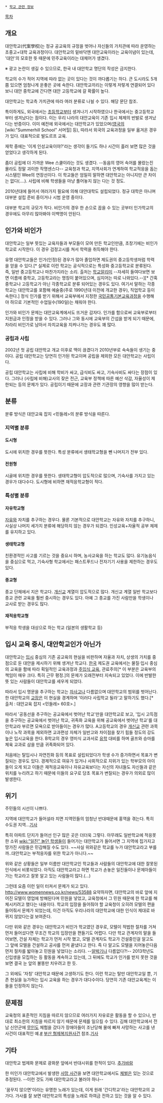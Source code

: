  * [[학교 관련 정보]]

[[목차]]
== 개요 ==
대안학교(代案學校)는 정규 공교육의 규정을 벗어나 자신들의 가치관에 따라 운영하는 초중고+대학 교육과정이다.
대안학교의 밑바닥엔 대안교육이라는 교육이념이 있는데, '대안'의 모호한 뜻 때문에 민주교육이라는 대체어가 생겼다.

※ 광고 논란이 생길 수 있으므로, 한국 내 대안학교 명단의 작성은 금지한다.

학교의 수가 적어 지역에 따라 없는 곳이 있다는 것이 까다롭기는 하다. 큰 도시라도 5개쯤 있으면 엄청나게 운좋은 곳에 속한다. 대안학교끼리는 이렇게 저렇게 연결되어 있다 보니 대안 중학교에 간다면 대안 고등학교에 갈 확률이 높다.

대안학교는 학교측 가치관에 따라 여러 분류로 나뉠 수 있다. 해당 문단 참조.

특이하게도, 외국에서는 [[초등학교]]부터 생겨나기 시작하였으나 한국에서는 중고등학교부터 생겨났다는 점이다. 이는 우리 나라의 대안교육이 기존 입시 체제의 반발로 생겨났다는 반증이다. 이미 예전에 외국에서는 대안학교가 있었으며([[영국]]의 [wiki:"Summerhill School" 서머힐] 등), 따라서 외국의 교육과정을 일부 옮겨온 경우가 있다. 대표적으로 발도르프 교육.

재학 중에는 '이게 인성교육이야?'라는 생각이 들기도 하나 시간이 흘러 보면 많은 것을 얻었다고 생각하게 된다.

좀더 공립에 더 가까운 Wee 스쿨이라는 것도 생겼다. --동음의 영어 속어를 몰랐는진 몰라도 정말 괴이한 작명센스다-- 교육청과 학교, 지역사회가 연계하여 학교적응을 돕는 시스템인 Wee의 연장선이다. 이 학교들은 엄밀히 말하면 대안학교는 아니지만 큰 차이는 없다(....). 사립에 비해 학생들을 마냥 풀어놓지 않는 다는 것 정도.

2010년대에 들어서 여러가지 필요에 의해 대안대학도 설립되었다. 정규 대학은 아니며 대부분 설립 준비 중이거나 시범 운영 중이다.

대부분 학교의 규모가 작다. 비인가의 경우 한 손으로 꼽을 수 있는 곳부터 인가학교의 경우에도 아무리 많아봐야 이백명이 안된다.

== 인가와 비인가 ==
대안학교는 일부 뜻있는 교육자들과 부모들이 모여 만든 학교인만큼, 초창기에는 비인가학교로 시작한다. 이 경우 검정고시를 쳐서 학력을 취득해야 한다.

유명 대안학교들은 인가(인정)된 경우가 많아 졸업하면 제도권의 중고등학생처럼 학력을 얻을 수 있다.[* 실제로 이런 학교는 공식적으로는 특성화 중고등학교로 분류된다. 즉, 일반 중고등학교나 마찬가지라는 소리. 출처는 [http://www.schoolinfo.go.kr 학교알리미] --자세히 들여다보면 보면 이름에 중학교, 고등학교라는 명칭이 붙어있으며, 심지어는 따로 나와있다.--][* 간혹 중학교나 고등학교가 아닌 각종학교로 분류 되어있는 경우도 있다. 여기서 말하는 각종학교는 대안학교를 포함해 예술중(주로 1990년대 이전에 개교한 경우), 직업학교 등이 속한다.] 정식 인가를 받기 위해서 교육부에서 지정한 [[국민공통기본교육과정]]을 수행해야 하므로 기본적인 수업일수(190일)는 채워야 한다.

인가와 비인가 문제는 대안교육계에서도 뜨거운 감자다. 
인가를 함으로써 교육부로부터 지원금과 인정을 받을 수 있다. 그러나 그와 동시에 교육부의 간섭을 받게 되기 때문에, 차라리 비인가로 남아서 자치교육을 지켜나가는 경우도 꽤 많다.

=== 공립과 사립 ===
2002년 첫 공립 대안학교 개교 이후로 맥이 끊겼다가 2010년부로 속속들이 생기는 중이다.
공립 대안학교는 당연히 인가된 학교이며 공립을 제외한 모든 대안학교는 사립이다.

공립 대안학교는 사립에 비해 학비가 싸고, 급식비도 싸고, 기숙사비도 싸다는 장점이 있다. 그러나 (사립에 비해)교사의 잦은 전근, 교육부 정책에 따른 예산 삭감, 자율성이 제한되는 등의 문제가 있다. 공립이기 때문에 교장과 관련 기관장의 영향을 많이 받는다.

== 분류 ==
분류 방식은 대안교육 잡지 <민들레>의 분류 방식을 따른다.
=== 지역별 분류 ===
==== 도시형 ====
도시에 위치한 경우를 뜻한다. 특성 분류에서 생태학교형을 뺀 나머지가 전부 있다. 

==== 전원형 ====
시골에 위치한 경우를 뜻한다. 생태학교형이 압도적으로 많으며, 기숙사를 가지고 있는 경우가 대다수다. 도시형에 비하면 재적응학교형이 적다.

=== 특성별 분류 ===
==== 자유학교형 ====
[[자유]]와 자치를 추구하는 경우다. 물론 기본적으로 대안학교는 자유와 자치를 추구하니, 사실상 나머지 세가지 분류에 해당하지 않는 경우가 되겠다. 인성교육+자율적 공부 체제를 유지하고 있다.

==== 생태학교형 ====
친환경적인 사고를 기르는 것을 중요시 하며, 농사교육을 하는 학교도 많다. 유기농음식을 중심으로 먹고, 기숙사형 학교에서는 패스트푸드나 전자기기 사용을 제한하는 경우도 있다.
==== 종교형 ====
종교 단체에서 지은 학교다. [[개신교]] 계열이 압도적으로 많다. 개신교 계열 일반 학교보다 종교 관련 교육을 훨씬 중시하는 경우도 있다. 아예 그 종교를 가진 사람만을 학생이나 교사로 받는 경우도 많다. 
==== 재적응학교형 ====
부적응 학생을 대상으로 하는 학교 (일본의 생활학교 등)

== 입시 교육 중시, 대안학교인가 아닌가 ==
대안학교는 [[입시]] 중심의 기존 공교육의 현실을 비판하며 자율과 자치, 상생의 가치를 중점으로 둔 대안을 제시하기 위해 생겨난 학교다. [[한국]] 제도권 교육에서는 물질·입시 중심의 교육을 함에 따라 획일적인 교육과정과 [[주입식 교육]], 관료주의[* 이 부분은 교육부의 책임이 매우 크다. 특히 근무 평정.]의 문제가 오래전부터 지속되고 있었다. 이에 반발한 뜻 있는 사람들이 대안학교를 세우게 되었다. 

따라서 입시 명문을 추구하는 학교는 [[자사고]]나 다름없으며 대안학교의 범위를 벗어난다. 한 대안학교의 [[교장]]은 이 현실을 경계하며 '이러다 사립학교 될라'고 말하기도 했다.[* 출처 : 대안교육 잡지 <민들레> 60호>.]

따라서 '공동선을 추구하는 공교육에서 벗어난 학교'만을 대안학교로 보고, '입시 고득점을 추구하는 공교육에서 벗어난 학교, 귀족화 교육을 위해 공교육에서 벗어난 학교'를 대안학교라 부르면 모욕으로 받아들이는 경우가 많다.
A고등학교의 경우 [[개신교]] 관련 과목이나 노작 과목을 제외하면 교과편성 자체가 일반고와 차이점을 찾기 힘들 정도의 강도높은 입시교육을 한다. B학교의 경우 영미식 교과서로 [[유학]] 대비를 하며 골프와 승마를 체육 교과로 삼을 만큼 귀족화되어 있다.

처음에는 탈입시나 자연친화 등의 목표로 설립되었다가 학생 수가 증가하면서 목표가 변질되는 경우도 있다. 경제적으로 여유가 있거나 사회적으로 지위가 있는 학부모의 아이들이 오게 되고 이들은 재적응교육이나 자유교육보다는 자신의 자녀들도 자신들과 같은 위치를 누리려고 하기 때문에 이들의 요구로 당초 목표가 변질되는 경우가 의외로 많이 발생한다. 

== 위기 ==
주민들의 시선이 나쁘다. 

지역에 대안학교가 들어설라 치면 지역민들의 엄청난 반대때문에 홍역을 겪는다. 특히 수도권 지역...[http://news.naver.com/main/read.nhn?mode=LSD&mid=sec&sid1=102&oid=277&aid=0002763301 기사]

특히 아파트 단지가 들어선 인구 많은 곳은 더더욱 그렇다. 아무래도 일반학교에 적응못한 소위 [[wiki:"일진" 놀던 학생들]]이 들어가는 대안학교가 들어서면 그 지역에 집가지고 땅가진 사람들은 민감해질 수도 있다. ~~사실 위와같은 학교를 누가 대안학교라고 부를까..대안학교는 부적응자를 위한 학교가 아니다.~~

위와 같은 상황들은 일부 이름만 대안학교인 학교들과 사람들의 대안학교에 대한 잘못된 인식에서 비롯되었다. 아직도 대안학교라고 하면 학교가 손놓은 일진들이나 문제아들이 가는 학교라고 잘못 알고 있는 사람들이 많다.(...) 

그런데 요즘 이런 일이 터져서 문제가 되고 있다. http://www.womennews.co.kr/news/53588
요약하자면, 대안학교의 바로 앞에 지어진 모텔이 영업에 방해된다며 민원을 넣었고, 교육청에서 그 민원 때문에 한 학교를 해체시키려고 했다는 내용이다. 학교의 입장을 들어줘야 할 교육청이 오히려 모텔의 편을 들어줘서 문제가 되었는데, 이건 아직도 우리나라의 대안학교에 대한 인식이 제대로 바뀌지 않았다는걸 보여준다.

다만 위와 같은 경우는 대안학교가 비인가 학교였던 경우로, 모텔이 적법한 절차를 거쳐 먼저 들어섰다면 무조건 학교의 입장만을 편들기도 어렵다. 다만 학교 관계자의 말을 들어보면, 건설 자체는 학교가 먼저 시작 했고, 모텔 관계자도 학교가 건설중인걸 알고도 그 앞에 모텔을 건설하고 공사를 먼저 끝냈다고 한다. 즉 다 알고도 모텔을 지어놓은다음 먼저 절차를 밟아놓고 민원을 넣었다는 소리다. --[[알박기]]나 다름없다?!--
2013학년도 신입생을 모집하는 등 활동을 계속하고 있는데, 그 뒤에도 학교가 인가를 받지 못한 것을 보면 결국 눈 앞의 불똥만 치우려고 한 듯.

그 외에도 '자칭' 대안학교 때문에 고생하기도 한다. 이런 학교는 탈만 대안학교일 뿐, 기존 현실을 능가하는 입시 교육을 하는 경우가 대다수이다. 당연히 기존 대안교육계는 이들을 인정하지 않는다. 

== 문제점 ==
교육청의 표준적인 지침을 따르지 않으므로 여러가지 자유로운 활동을 할 수 있으나, 반대로 최소한의 지침을 따르지 않기 때문에 문제를 일으킬 수 있다. 김해 대안학교에서 전남 신안군에 [[무인도]] 체험을 갔다가 장애아들이 조난당해 물에 빠져 사망하는 사고를 낸 사건이 대표적인 예.[http://www.knnews.co.kr/news/articleView.php?idxno=1038569 #]
[[부산 형제복지원사건]] 참조.[http://www.ablenews.co.kr/News/NewsContent.aspx?CategoryCode=0006&NewsCode=000620130104005221188745 기사]

== 기타 ==
대안학교 법제화 문제로 광화문 앞에서 반대시위를 한적이 있다.
[[추가바람]]

한 미인가 대안학교에서 발생한 [http://www.yonhapnews.co.kr/bulletin/2014/12/26/0200000000AKR20141226036451054.HTML?input=1195p 사망 사건]을 보면 대안학교에서도 [[체벌]]은 있는 것으로 추정된다. --이런 것도 가짜 대안학교라고 불러야 하나--

'꿈꾸지 않으면'이라는 유명한 노래가 있는데, 이게 원래 '간디학교'라는 대안학교의 교가다. 가사를 잘 보면 대안학교의 특성을 노래로 하여금 전하고 있는 것을 알 수 있다.
